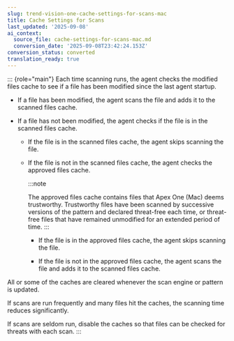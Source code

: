 ```yaml
---
slug: trend-vision-one-cache-settings-for-scans-mac
title: Cache Settings for Scans
last_updated: '2025-09-08'
ai_context:
  source_file: cache-settings-for-scans-mac.md
  conversion_date: '2025-09-08T23:42:24.153Z'
conversion_status: converted
translation_ready: true
---
```


::: {role="main"}
Each time scanning runs, the agent checks the modified files cache to see if a file has been modified since the last agent startup.

- If a file has been modified, the agent scans the file and adds it to the scanned files cache.

- If a file has not been modified, the agent checks if the file is in the scanned files cache.

  - If the file is in the scanned files cache, the agent skips scanning the file.

  - If the file is not in the scanned files cache, the agent checks the approved files cache.

    :::note

    The approved files cache contains files that Apex One (Mac) deems trustworthy. Trustworthy files have been scanned by successive versions of the pattern and declared threat-free each time, or threat-free files that have remained unmodified for an extended period of time.
    :::

    - If the file is in the approved files cache, the agent skips scanning the file.

    - If the file is not in the approved files cache, the agent scans the file and adds it to the scanned files cache.

All or some of the caches are cleared whenever the scan engine or pattern is updated.

If scans are run frequently and many files hit the caches, the scanning time reduces significantly.

If scans are seldom run, disable the caches so that files can be checked for threats with each scan.
:::
